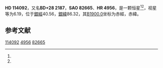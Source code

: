 {{Starbox begin
| name = HD 114092
}}
{{Starbox observe
| epoch = [[J2000.0|J2000.0]]
| constell = {{星座名待查}}<ref name=SIMBAD>{{cite web
 | url=http://simbad.u-strasbg.fr/simbad/sim-id?Ident=HR+4956
 | title=Pulsating variable Star
 | publisher=Centre de Données astronomiques de Strasbourg
 | work=SIMBAD
 | accessdate=2012-07-13
 | archive-date=2016-03-17
 | archive-url=https://web.archive.org/web/20160317011857/http://simbad.u-strasbg.fr/simbad/sim-id?Ident=HR+4956
 | dead-url=no
 }}</ref><ref name=DATA>{{cite web
 | url=http://vizier.u-strasbg.fr/viz-bin/VizieR-5?-out.add=.&-source=5050&-corr=PK=HR&-out.max=9999&HR=4956
 | title=VizieR Detailed Page
 | accessdate=2012-07-13
 | archive-date=2019-02-16
 | archive-url=https://web.archive.org/web/20190216081045/http://vizier.u-strasbg.fr/viz-bin/VizieR-5?-out.add=.&-source=5050&-corr=PK=HR&-out.max=9999&HR=4956
 | dead-url=no
 }}</ref>
| 星官 = 
| ra = {{RA|13|7|53.6}}<ref name=SIMBAD /><ref name=DATA />
| dec = {{DEC|+27|33|21}}<ref name=SIMBAD /><ref name=DATA />
| appmag_v = 6.19<ref name=SIMBAD /><ref name=DATA />
}}
{{Starbox character
| class = K4III<ref name=SIMBAD /><ref name=DATA />
| b-v = 1.36<ref name=SIMBAD /><ref name=DATA />
| u-b = 1.64<ref name=SIMBAD /><ref name=DATA />
| r-i = 0.48E<ref name=SIMBAD /><ref name=DATA />
| variable = 
}}
{{Starbox astrometry
| radial_v = 1.64
| prop_mo_ra = -9
| parallax = 
| p_error = 
}}
{{Starbox catalog
| names =BD+28 2187，[[SAO星表|SAO]] 82665，[[HD星表|HD]] 114092，[[HR星表|HR]] 4956}}
{{Starbox reference |Simbad=HR+4956}}
{{Starbox end}}

'''HD 114092'''，又名'''BD+28 2187'''，'''SAO 82665'''、'''HR 4956'''，是一颗恒星<ref name=SIMBAD /><ref name=DATA />，视星等为6.19，位于[[銀道座標系|銀經]]40.56，[[銀道座標系|銀緯]]86.32，其[[B1900.0|B1900.0]]坐标为赤經{{RA|13|3|6.4}}，赤緯{{DEC|+28|86.32|31}}。

== 参考文献 ==
{{reflist}}

{{star-stub}}

[[Category:HD和HDE天體|114092]]
[[Category:HR天體|4956]]
[[Category:SAO天體|82665]]
